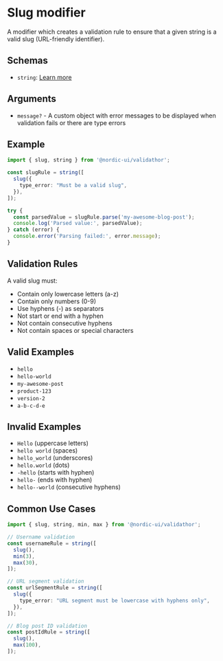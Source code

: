 # Slug modifier

A modifier which creates a validation rule to ensure that a given string is a valid slug (URL-friendly identifier).

## Schemas

- `string`: [Learn more](/schemas/string)

## Arguments

- `message?` - A custom object with error messages to be displayed when validation fails or there are type errors

## Example

```ts showLineNumbers
import { slug, string } from '@nordic-ui/validathor';

const slugRule = string([
  slug({
    type_error: "Must be a valid slug",
  }),
]);

try {
  const parsedValue = slugRule.parse('my-awesome-blog-post');
  console.log('Parsed value:', parsedValue);
} catch (error) {
  console.error('Parsing failed:', error.message);
}
```

## Validation Rules

A valid slug must:
- Contain only lowercase letters (a-z)
- Contain only numbers (0-9)
- Use hyphens (-) as separators
- Not start or end with a hyphen
- Not contain consecutive hyphens
- Not contain spaces or special characters

## Valid Examples

- `hello`
- `hello-world`
- `my-awesome-post`
- `product-123`
- `version-2`
- `a-b-c-d-e`

## Invalid Examples

- `Hello` (uppercase letters)
- `hello world` (spaces)
- `hello_world` (underscores)
- `hello.world` (dots)
- `-hello` (starts with hyphen)
- `hello-` (ends with hyphen)
- `hello--world` (consecutive hyphens)

## Common Use Cases

```ts showLineNumbers
import { slug, string, min, max } from '@nordic-ui/validathor';

// Username validation
const usernameRule = string([
  slug(),
  min(3),
  max(30),
]);

// URL segment validation
const urlSegmentRule = string([
  slug({
    type_error: "URL segment must be lowercase with hyphens only",
  }),
]);

// Blog post ID validation
const postIdRule = string([
  slug(),
  max(100),
]);
```